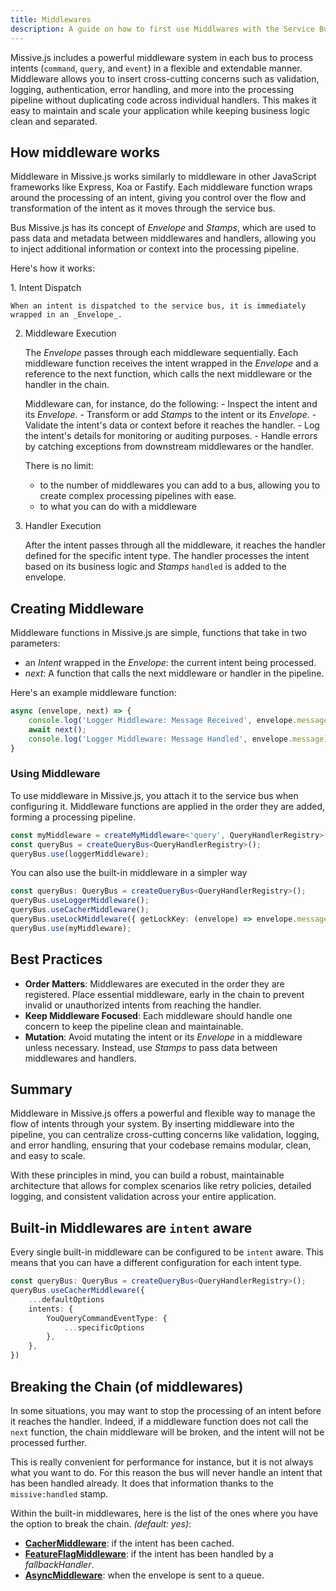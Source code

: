 ```yaml
---
title: Middlewares
description: A guide on how to first use Middlwares with the Service Bus
---
```



Missive.js includes a powerful middleware system in each bus to process intents (`command`, `query`, and `event`) in a flexible and extendable manner. 
Middleware allows you to insert cross-cutting concerns such as validation, logging, authentication, error handling, and more into the 
processing pipeline without duplicating code across individual handlers. This makes it easy to maintain and scale your application while keeping 
business logic clean and separated.

## How middleware works

Middleware in Missive.js works similarly to middleware in other JavaScript frameworks like Express, Koa or Fastify. Each middleware function wraps around the 
processing of an intent, giving you control over the flow and transformation of the intent as it moves through the service bus. 

Bus Missive.js has its concept of _Envelope_ and _Stamps_, which are used to pass data and metadata between middlewares and handlers, allowing you to 
inject additional information or context into the processing pipeline.

Here's how it works:

<Steps>
1. Intent Dispatch

    When an intent is dispatched to the service bus, it is immediately wrapped in an _Envelope_.

2. Middleware Execution

    The _Envelope_ passes through each middleware sequentially. Each middleware function receives the intent wrapped in the _Envelope_ and a reference to 
    the next function, which calls the next middleware or the handler in the chain.

    Middleware can, for instance, do the following:
        - Inspect the intent and its _Envelope_.
        - Transform or add _Stamps_ to the intent or its _Envelope_.
        - Validate the intent's data or context before it reaches the handler.
        - Log the intent's details for monitoring or auditing purposes.
        - Handle errors by catching exceptions from downstream middlewares or the handler.

    There is no limit:
     - to the number of middlewares you can add to a bus, allowing you to create complex processing pipelines with ease.
     - to what you can do with a middleware

3. Handler Execution

    After the intent passes through all the middleware, it reaches the handler defined for the specific intent type. The handler processes the intent based on
    its business logic and _Stamps_ `handled` is added to the envelope.

</Steps>

## Creating Middleware

Middleware functions in Missive.js are simple, functions that take in two parameters:

- an _Intent_ wrapped in the _Envelope_: the current intent being processed.
- _next_: A function that calls the next middleware or handler in the pipeline.

Here's an example middleware function:
```typescript
async (envelope, next) => {
    console.log('Logger Middleware: Message Received', envelope.message);
    await next();
    console.log('Logger Middleware: Message Handled', envelope.message);
}
```

### Using Middleware

To use middleware in Missive.js, you attach it to the service bus when configuring it. 
Middleware functions are applied in the order they are added, forming a processing pipeline.

```typescript
const myMiddleware = createMyMiddleware<'query', QueryHandlerRegistry>();
const queryBus = createQueryBus<QueryHandlerRegistry>();
queryBus.use(loggerMiddleware);
```

You can also use the built-in middleware in a simpler way

```typescript
const queryBus: QueryBus = createQueryBus<QueryHandlerRegistry>();
queryBus.useLoggerMiddleware();
queryBus.useCacherMiddleware();
queryBus.useLockMiddleware({ getLockKey: (envelope) => envelope.message.id });
queryBus.use(myMiddleware);
```

## Best Practices

- **Order Matters**: Middlewares are executed in the order they are registered. Place essential middleware, early in the chain to prevent 
   invalid or unauthorized intents from reaching the handler.
- **Keep Middleware Focused**: Each middleware should handle one concern to keep the pipeline clean and maintainable.
- **Mutation**: Avoid mutating the intent or its _Envelope_ in a middleware unless necessary. Instead, use _Stamps_ to pass data between middlewares and handlers.

## Summary

Middleware in Missive.js offers a powerful and flexible way to manage the flow of intents through your system. By inserting middleware into 
the pipeline, you can centralize cross-cutting concerns like validation, logging, and error handling, ensuring that your codebase remains modular, 
clean, and easy to scale.

With these principles in mind, you can build a robust, maintainable architecture that allows for complex scenarios like retry policies, detailed logging,
and consistent validation across your entire application.

## Built-in Middlewares are `intent` aware

Every single built-in middleware can be configured to be `intent` aware. This means that you can have a different configuration for each intent type.

```typescript
const queryBus: QueryBus = createQueryBus<QueryHandlerRegistry>();
queryBus.useCacherMiddleware({
    ...defaultOptions
    intents: {
        YouQueryCommandEventType: {
            ...specificOptions
        },
    },
})
```

## Breaking the Chain (of middlewares) <Badge text='advanced' variant='danger'/>

In some situations, you may want to stop the processing of an intent before it reaches the handler. Indeed, if a middleware function does not call the `next` function,
the chain middleware will be broken, and the intent will not be processed further.

This is really convenient for performance for instance, but it is not always what you want to do.
For this reason the bus will never handle an intent that has been handled already. It does that information thanks to the `missive:handled` stamp.

Within the built-in middlewares, here is the list of the ones where you have the option to break the chain. _(default: yes)_:
- [**CacherMiddleware**](/missive.js/built-in-middlewares/cacher): if the intent has been cached.
- [**FeatureFlagMiddleware**](/missive.js/built-in-middlewares/feature-flag): if the intent has been handled by a _fallbackHandler_.
- [**AsyncMiddleware**](/missive.js/built-in-middlewares/async): when the envelope is sent to a queue.

